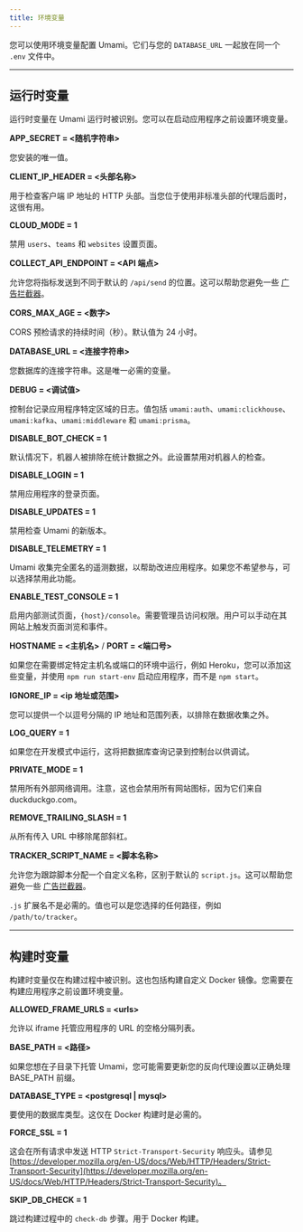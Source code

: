 ```yaml
---
title: 环境变量
---
```


您可以使用环境变量配置 Umami。它们与您的 `DATABASE_URL` 一起放在同一个 `.env` 文件中。

---

## 运行时变量

运行时变量在 Umami 运行时被识别。您可以在启动应用程序之前设置环境变量。

**APP_SECRET = &lt;随机字符串&gt;**

您安装的唯一值。

**CLIENT_IP_HEADER = &lt;头部名称&gt;**

用于检查客户端 IP 地址的 HTTP 头部。当您位于使用非标准头部的代理后面时，这很有用。

**CLOUD_MODE = 1**

禁用 `users`、`teams` 和 `websites` 设置页面。

**COLLECT_API_ENDPOINT = &lt;API 端点&gt;**

允许您将指标发送到不同于默认的 `/api/send` 的位置。这可以帮助您避免一些 [广告拦截器](/docs/bypass-ad-blockers)。

**CORS_MAX_AGE = &lt;数字&gt;**

CORS 预检请求的持续时间（秒）。默认值为 24 小时。

**DATABASE_URL = &lt;连接字符串&gt;**

您数据库的连接字符串。这是唯一必需的变量。

**DEBUG = &lt;调试值&gt;**

控制台记录应用程序特定区域的日志。值包括 `umami:auth`、`umami:clickhouse`、`umami:kafka`、`umami:middleware` 和 `umami:prisma`。

**DISABLE_BOT_CHECK = 1**

默认情况下，机器人被排除在统计数据之外。此设置禁用对机器人的检查。

**DISABLE_LOGIN = 1**

禁用应用程序的登录页面。

**DISABLE_UPDATES = 1**

禁用检查 Umami 的新版本。

**DISABLE_TELEMETRY = 1**

Umami 收集完全匿名的遥测数据，以帮助改进应用程序。如果您不希望参与，可以选择禁用此功能。

**ENABLE_TEST_CONSOLE = 1**

启用内部测试页面，`{host}/console`。需要管理员访问权限。用户可以手动在其网站上触发页面浏览和事件。

**HOSTNAME = &lt;主机名&gt;** / **PORT = &lt;端口号&gt;**

如果您在需要绑定特定主机名或端口的环境中运行，例如 Heroku，您可以添加这些变量，并使用 `npm run start-env` 启动应用程序，而不是 `npm start`。

**IGNORE_IP = &lt;ip 地址或范围&gt;**

您可以提供一个以逗号分隔的 IP 地址和范围列表，以排除在数据收集之外。

**LOG_QUERY = 1**

如果您在开发模式中运行，这将把数据库查询记录到控制台以供调试。

**PRIVATE_MODE = 1**

禁用所有外部网络调用。注意，这也会禁用所有网站图标，因为它们来自 duckduckgo.com。

**REMOVE_TRAILING_SLASH = 1**

从所有传入 URL 中移除尾部斜杠。

**TRACKER_SCRIPT_NAME = &lt;脚本名称&gt;**

允许您为跟踪脚本分配一个自定义名称，区别于默认的 `script.js`。这可以帮助您避免一些 [广告拦截器](/docs/bypass-ad-blockers)。

`.js` 扩展名不是必需的。值也可以是您选择的任何路径，例如 `/path/to/tracker`。

---

## 构建时变量

构建时变量仅在构建过程中被识别。这也包括构建自定义 Docker 镜像。您需要在构建应用程序之前设置环境变量。

**ALLOWED_FRAME_URLS = &lt;urls&gt;**

允许以 iframe 托管应用程序的 URL 的空格分隔列表。

**BASE_PATH = &lt;路径&gt;**

如果您想在子目录下托管 Umami，您可能需要更新您的反向代理设置以正确处理 BASE_PATH 前缀。

**DATABASE_TYPE = &lt;postgresql | mysql&gt;**

要使用的数据库类型。这仅在 Docker 构建时是必需的。

**FORCE_SSL = 1**

这会在所有请求中发送 HTTP `Strict-Transport-Security` 响应头。请参见 [https://developer.mozilla.org/en-US/docs/Web/HTTP/Headers/Strict-Transport-Security](https://developer.mozilla.org/en-US/docs/Web/HTTP/Headers/Strict-Transport-Security)。

**SKIP_DB_CHECK = 1**

跳过构建过程中的 `check-db` 步骤。用于 Docker 构建。